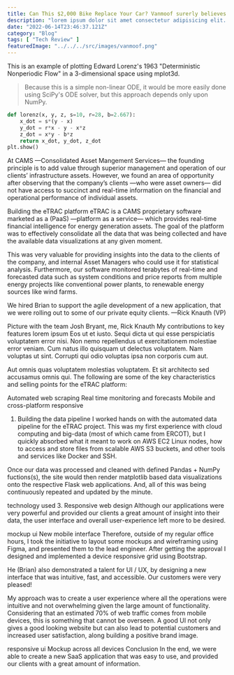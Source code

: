 ```yaml
---
title: Can This $2,000 Bike Replace Your Car? Vanmoof surerly believes it can
description: "lorem ipsum dolor sit amet consectetur adipisicing elit. Quisquam, quidem."
date: "2022-06-14T23:46:37.121Z"
category: "Blog"
tags: [ "Tech Review" ]
featuredImage: "../../../src/images/vanmoof.png"
---
```

This is an example of plotting Edward Lorenz's 1963 "Deterministic Nonperiodic Flow" in a 3-dimensional space using mplot3d.

> Because this is a simple non-linear ODE, it would be more easily done using SciPy's ODE solver, but this approach depends only upon NumPy. 

```python
def lorenz(x, y, z, s=10, r=28, b=2.667):
    x_dot = s*(y - x)
    y_dot = r*x - y - x*z
    z_dot = x*y - b*z
    return x_dot, y_dot, z_dot
plt.show()
```

At CAMS —Consolidated Asset Mangement Services— the founding principle is to add value through superior management and operation of our clients’ infrastructure assets. However, we found an area of opportunity after observing that the company’s clients —who were asset owners— did not have access to succinct and real-time information on the financial and operational performance of individual assets.

Building the eTRAC platform
eTRAC is a CAMS proprietary software marketed as a (PaaS) —platform as a service— which provides real-time financial intelligence for energy generation assets. The goal of the platform was to effectively consolidate all the data that was being collected and have the available data visualizations at any given moment.

This was very valuable for providing insights into the data to the clients of the company, and internal Asset Managers who could use it for statistical analysis. Furthermore, our software monitored terabytes of real-time and forecasted data such as system conditions and price reports from multiple energy projects like conventional power plants, to renewable energy sources like wind farms.

We hired Brian to support the agile development of a new application, that we were rolling out to some of our private equity clients. —Rick Knauth (VP)

Picture with the team
Josh Bryant, me, Rick Knauth
My contributions to key features
lorem ipsum Eos ut et iusto. Sequi dicta ut qui esse perspiciatis voluptatem error nisi. Non nemo repellendus ut exercitationem molestiae error veniam. Cum natus illo quisquam ut delectus voluptatem. Nam voluptas ut sint. Corrupti qui odio voluptas ipsa non corporis cum aut.

Aut omnis quas voluptatem molestias voluptatem. Et sit architecto sed accusamus omnis qui. The following are some of the key characteristics and selling points for the eTRAC platform:

Automated web scraping
Real time monitoring and forecasts
Mobile and cross-platform responsive
1. Building the data pipeline
I worked hands on with the automated data pipeline for the eTRAC project. This was my first experience with cloud computing and big-data (most of which came from ERCOT), but I quickly absorbed what it meant to work on AWS EC2 Linux nodes, how to access and store files from scalable AWS S3 buckets, and other tools and services like Docker and SSH.

Once our data was processed and cleaned with defined Pandas + NumPy fuctions(s), the site would then render matplotlib based data visualizations onto the respective Flask web applications. And, all of this was being continuously repeated and updated by the minute.

technology used
3. Responsive web design
Although our applications were very powerful and provided our clients a great amount of insight into their data, the user interface and overall user-experience left more to be desired.

mockup ui
New mobile interface
Therefore, outside of my regular office hours, I took the initiative to layout some mockups and wireframing using Figma, and presented them to the lead engineer. After getting the approval I designed and implemented a device responsive grid using Bootstrap.

He (Brian) also demonstrated a talent for UI / UX, by designing a new interface that was intuitive, fast, and accessible. Our customers were very pleased!

My approach was to create a user experience where all the operations were intuitive and not overwhelming given the large amount of functionality. Considering that an estimated 70% of web traffic comes from mobile devices, this is something that cannot be overseen. A good UI not only gives a good looking website but can also lead to potential customers and increased user satisfaction, along building a positive brand image.

responsive ui
Mockup across all devices
Conclusion
In the end, we were able to create a new SaaS application that was easy to use, and provided our clients with a great amount of information.